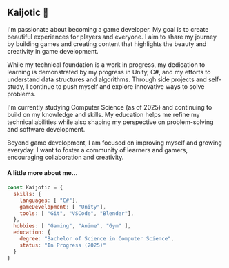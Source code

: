 ## Kaijotic 👋  
I'm passionate about becoming a game developer. My goal is to create beautiful experiences for players and everyone. I aim to share my journey by building games and creating content that highlights the beauty and creativity in game development.  

While my technical foundation is a work in progress, my dedication to learning is demonstrated by my progress in Unity, C#, and my efforts to understand data structures and algorithms. Through side projects and self-study, I continue to push myself and explore innovative ways to solve problems.  

I'm currently studying Computer Science (as of 2025) and continuing to build on my knowledge and skills. My education helps me refine my technical abilities while also shaping my perspective on problem-solving and software development.  

Beyond game development, I am focused on improving myself and growing everyday. I want to foster a community of learners and gamers, encouraging collaboration and creativity.  

#### A little more about me...  

```javascript  
const Kaijotic = {  
  skills: {  
    languages: [ "C#"],  
    gameDevelopment: [ "Unity"],  
    tools: [ "Git", "VSCode", "Blender"],  
  },  
  hobbies: [ "Gaming", "Anime", "Gym" ],  
  education: {  
    degree: "Bachelor of Science in Computer Science",  
    status: "In Progress (2025)"  
  }  
}  
